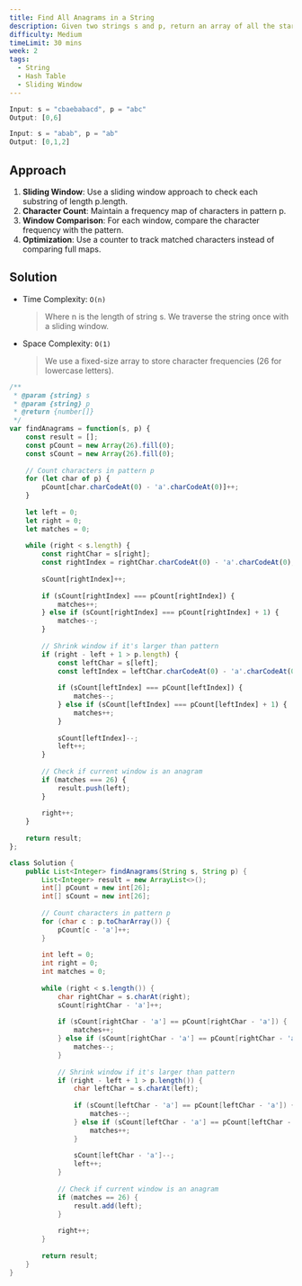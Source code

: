 ```yaml
---
title: Find All Anagrams in a String
description: Given two strings s and p, return an array of all the start indices of p's anagrams in s.
difficulty: Medium
timeLimit: 30 mins
week: 2
tags:
  - String
  - Hash Table
  - Sliding Window
---
```


```js title="Example"
Input: s = "cbaebabacd", p = "abc"
Output: [0,6]

Input: s = "abab", p = "ab"
Output: [0,1,2]
```

## Approach

1. **Sliding Window**: Use a sliding window approach to check each substring of length p.length.
2. **Character Count**: Maintain a frequency map of characters in pattern p.
3. **Window Comparison**: For each window, compare the character frequency with the pattern.
4. **Optimization**: Use a counter to track matched characters instead of comparing full maps.

## Solution

- Time Complexity: `O(n)`
  > Where n is the length of string s. We traverse the string once with a sliding window.
- Space Complexity: `O(1)`
  > We use a fixed-size array to store character frequencies (26 for lowercase letters).

```js tab="JavaScript"
/**
 * @param {string} s
 * @param {string} p
 * @return {number[]}
 */
var findAnagrams = function(s, p) {
    const result = [];
    const pCount = new Array(26).fill(0);
    const sCount = new Array(26).fill(0);
    
    // Count characters in pattern p
    for (let char of p) {
        pCount[char.charCodeAt(0) - 'a'.charCodeAt(0)]++;
    }
    
    let left = 0;
    let right = 0;
    let matches = 0;
    
    while (right < s.length) {
        const rightChar = s[right];
        const rightIndex = rightChar.charCodeAt(0) - 'a'.charCodeAt(0);
        
        sCount[rightIndex]++;
        
        if (sCount[rightIndex] === pCount[rightIndex]) {
            matches++;
        } else if (sCount[rightIndex] === pCount[rightIndex] + 1) {
            matches--;
        }
        
        // Shrink window if it's larger than pattern
        if (right - left + 1 > p.length) {
            const leftChar = s[left];
            const leftIndex = leftChar.charCodeAt(0) - 'a'.charCodeAt(0);
            
            if (sCount[leftIndex] === pCount[leftIndex]) {
                matches--;
            } else if (sCount[leftIndex] === pCount[leftIndex] + 1) {
                matches++;
            }
            
            sCount[leftIndex]--;
            left++;
        }
        
        // Check if current window is an anagram
        if (matches === 26) {
            result.push(left);
        }
        
        right++;
    }
    
    return result;
};
```

```java tab="Java"
class Solution {
    public List<Integer> findAnagrams(String s, String p) {
        List<Integer> result = new ArrayList<>();
        int[] pCount = new int[26];
        int[] sCount = new int[26];
        
        // Count characters in pattern p
        for (char c : p.toCharArray()) {
            pCount[c - 'a']++;
        }
        
        int left = 0;
        int right = 0;
        int matches = 0;
        
        while (right < s.length()) {
            char rightChar = s.charAt(right);
            sCount[rightChar - 'a']++;
            
            if (sCount[rightChar - 'a'] == pCount[rightChar - 'a']) {
                matches++;
            } else if (sCount[rightChar - 'a'] == pCount[rightChar - 'a'] + 1) {
                matches--;
            }
            
            // Shrink window if it's larger than pattern
            if (right - left + 1 > p.length()) {
                char leftChar = s.charAt(left);
                
                if (sCount[leftChar - 'a'] == pCount[leftChar - 'a']) {
                    matches--;
                } else if (sCount[leftChar - 'a'] == pCount[leftChar - 'a'] + 1) {
                    matches++;
                }
                
                sCount[leftChar - 'a']--;
                left++;
            }
            
            // Check if current window is an anagram
            if (matches == 26) {
                result.add(left);
            }
            
            right++;
        }
        
        return result;
    }
}
```
